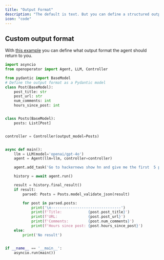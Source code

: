 ```yaml
---
title: "Output Format"
description: "The default is text. But you can define a structured output format to make post-processing easier."
icon: "code"
---
```


## Custom output format
With [this example](https://github.com/j0yk1ll/openoperator/blob/main/examples/features/custom_output.py) you can define what output format the agent should return to you.

```python
import asyncio
from openoperator import Agent, LLM, Controller

from pydantic import BaseModel
# Define the output format as a Pydantic model
class Post(BaseModel):
	post_title: str
	post_url: str
	num_comments: int
	hours_since_post: int


class Posts(BaseModel):
	posts: List[Post]


controller = Controller(output_model=Posts)


async def main():
	llm = LLM(model='openai/gpt-4o')
	agent = Agent(llm=llm, controller=controller)

	agent.add_task('Go to hackernews show hn and give me the first  5 posts')

	history = await agent.run()

	result = history.final_result()
	if result:
		parsed: Posts = Posts.model_validate_json(result)

		for post in parsed.posts:
			print('\n--------------------------------')
			print(f'Title:            {post.post_title}')
			print(f'URL:              {post.post_url}')
			print(f'Comments:         {post.num_comments}')
			print(f'Hours since post: {post.hours_since_post}')
	else:
		print('No result')


if __name__ == '__main__':
	asyncio.run(main())
```
